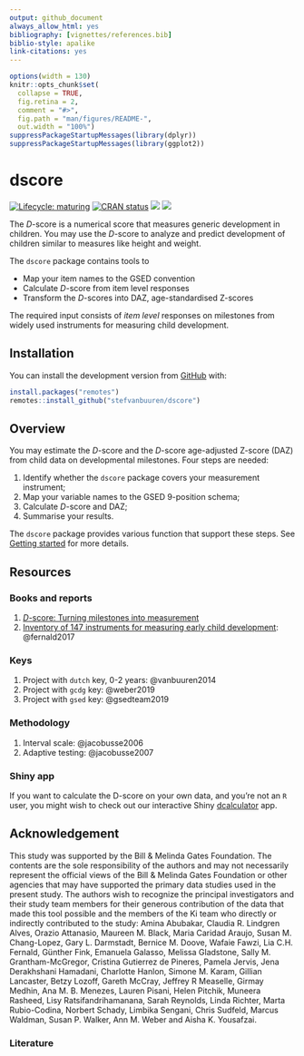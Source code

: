 ```yaml
---
output: github_document
always_allow_html: yes
bibliography: [vignettes/references.bib]
biblio-style: apalike
link-citations: yes
---
```


<!-- README.md is generated from README.Rmd. Please edit that file -->

```r
options(width = 130)
knitr::opts_chunk$set(
  collapse = TRUE,
  fig.retina = 2,
  comment = "#>",
  fig.path = "man/figures/README-",
  out.width = "100%")
suppressPackageStartupMessages(library(dplyr))
suppressPackageStartupMessages(library(ggplot2))
```

# dscore

<!-- badges: start -->
[![Lifecycle: maturing](https://img.shields.io/badge/lifecycle-maturing-blue.svg)](https://www.tidyverse.org/lifecycle/#maturing)
[![CRAN status](https://www.r-pkg.org/badges/version/dscore)](https://CRAN.R-project.org/package=dscore)
[![](http://cranlogs.r-pkg.org/badges/dscore)](https://cran.r-project.org/package=dscore)
[![](https://img.shields.io/badge/github%20version-1.1.1-orange.svg)](https://github.com/stefvanbuuren/dscore)
<!-- badges: end -->

The *D*-score is a numerical score that measures generic development 
in children. You may use the *D*-score to analyze and predict 
development of children similar to measures like height and weight.

The `dscore` package contains tools to

- Map your item names to the GSED convention
- Calculate *D*-score from item level responses
- Transform the *D*-scores into DAZ, age-standardised Z-scores

The required input consists of *item level* responses on milestones
from widely used instruments for measuring child development.

## Installation

You can install the development version from [GitHub](https://github.com/) with:

``` r
install.packages("remotes")
remotes::install_github("stefvanbuuren/dscore")
```

## Overview

You may estimate the *D*-score and the *D*-score age-adjusted Z-score (DAZ) from child data on developmental milestones. Four steps are needed:

1. Identify whether the `dscore` package covers your measurement instrument;
2. Map your variable names to the GSED 9-position schema;
3. Calculate *D*-score and DAZ;
4. Summarise your results.

The `dscore` package provides various function that support these steps. See [Getting started](https://stefvanbuuren.name/dscore/articles/start.html) for more details.


## Resources

### Books and reports

1. [*D*-score: Turning milestones into measurement](https://stefvanbuuren.name/dbook1/)
2. [Inventory of 147 instruments for measuring early child development](http://documents.worldbank.org/curated/en/384681513101293811/A-toolkit-for-measuring-early-childhood-development-in-low-and-middle-income-countries): @fernald2017

### Keys

1. Project with `dutch` key, 0-2 years: @vanbuuren2014
3. Project with `gcdg` key: @weber2019
4. Project with `gsed` key: @gsedteam2019

### Methodology

1. Interval scale: @jacobusse2006
2. Adaptive testing: @jacobusse2007 

### Shiny app

If you want to calculate the D-score on your own data, and you're not an `R` user, you might wish to check out our interactive Shiny [dcalculator](https://tnochildhealthstatistics.shinyapps.io/dcalculator/) app.

## Acknowledgement

This study was supported by the Bill & Melinda Gates Foundation. The contents are the sole responsibility of the authors and may not necessarily represent the official views of the Bill & Melinda Gates Foundation or other agencies that may have supported the primary data studies used in the present study. The authors wish to recognize the principal investigators and their study team members for their generous contribution of the data that made this tool possible and the members of the Ki team who directly or indirectly contributed to the study: Amina Abubakar, Claudia R. Lindgren Alves, Orazio Attanasio, Maureen M. Black, Maria Caridad Araujo, Susan M. Chang-Lopez, Gary L. Darmstadt, Bernice M. Doove, Wafaie Fawzi, Lia C.H. Fernald, Günther Fink, Emanuela Galasso, Melissa Gladstone, Sally M. Grantham-McGregor, Cristina Gutierrez de Pineres, Pamela Jervis, Jena Derakhshani Hamadani, Charlotte Hanlon, Simone M. Karam, Gillian Lancaster, Betzy Lozoff, Gareth McCray, Jeffrey R Measelle, Girmay Medhin, Ana M. B. Menezes, Lauren Pisani, Helen Pitchik, Muneera Rasheed, Lisy Ratsifandrihamanana, Sarah Reynolds, Linda Richter, Marta Rubio-Codina, Norbert Schady, Limbika Sengani, Chris Sudfeld, Marcus Waldman, Susan P. Walker, Ann M. Weber and Aisha K. Yousafzai.

### Literature


